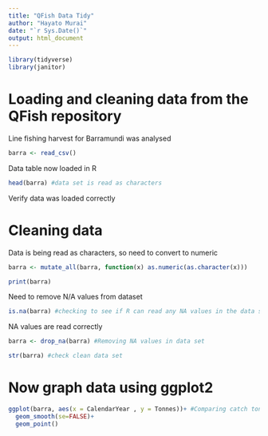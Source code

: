 ```yaml
---
title: "QFish Data Tidy"
author: "Hayato Murai"
date: "`r Sys.Date()`"
output: html_document
---
```


```r
library(tidyverse)
library(janitor)
```
# Loading and cleaning data from the QFish repository 

Line fishing harvest for Barramundi was analysed 

```r

barra <- read_csv()

```

Data table now loaded in R 
```r

head(barra) #data set is read as characters 

```

Verify data was loaded correctly

# Cleaning data

Data is being read as characters, so need to convert to numeric 
```r

barra <- mutate_all(barra, function(x) as.numeric(as.character(x)))

print(barra)

```

Need to remove N/A values from dataset

```r

is.na(barra) #checking to see if R can read any NA values in the data set

```
NA values are read correctly 

```r

barra <- drop_na(barra) #Removing NA values in data set

str(barra) #check clean data set

```



# Now graph data using ggplot2

```r

ggplot(barra, aes(x = CalendarYear , y = Tonnes))+ #Comparing catch tonnage over time
  geom_smooth(se=FALSE)+
  geom_point()
  
```






